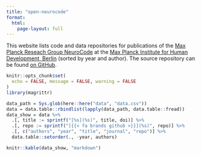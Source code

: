 ```yaml
---
title: "open-neurocode"
format: 
  html:
    page-layout: full
---
```


This website lists code and data repositories for publications of the [Max Planck Reseach Group NeuroCode](https://www.mpib-berlin.mpg.de/research/research-groups/mprg-neurocode) at the [Max Planck Institute for Human Development, Berlin](https://www.mpib-berlin.mpg.de/en) (sorted by year and author).
The source repository can be found [on GitHub](https://github.com/lnnrtwttkhn/open-neurocode).


```r
knitr::opts_chunk$set(
  echo = FALSE, message = FALSE, warning = FALSE
)
library(magrittr)
```

```r
data_path = Sys.glob(here::here("data", "data.csv"))
data = data.table::rbindlist(lapply(data_path, data.table::fread))
data_show = data %>%
  .[, title := sprintf("[%s](%s)", title, doi)] %>%
  .[, repo := sprintf("[{{< fa brands github >}}](%s)", repo)] %>%
  .[, c("authors", "year", "title", "journal", "repo")] %>%
  data.table::setorder(., -year, authors)
```

```r
knitr::kable(data_show, "markdown")
```


